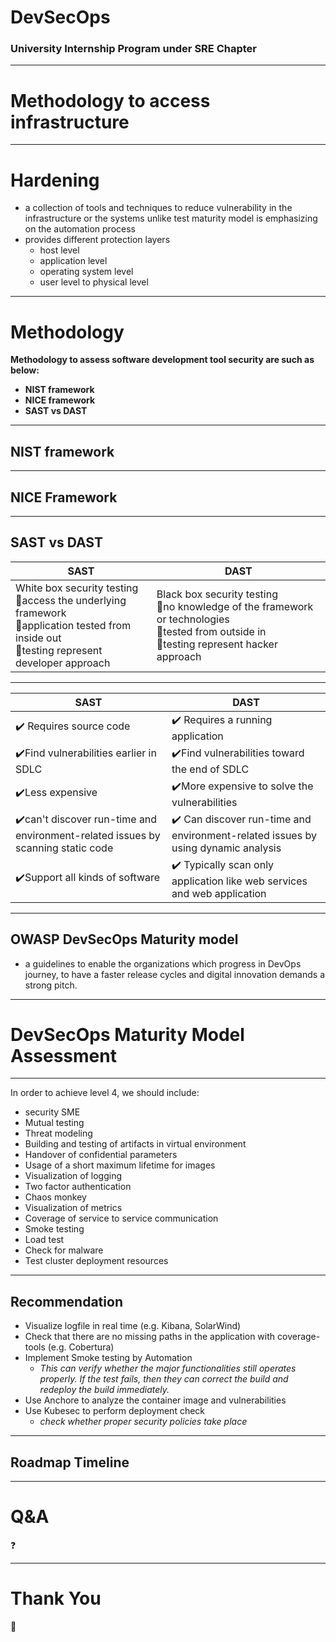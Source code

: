 

# DevSecOps
### University Internship Program under SRE Chapter

---

# Methodology to access infrastructure

---

# **Hardening**

- a collection of tools and techniques to reduce vulnerability in the infrastructure or the systems unlike test maturity model is emphasizing on the automation process
- provides different protection layers
  - host level
  - application level
  - operating system level
  - user level to physical level

---

# Methodology

**Methodology to assess software development tool security are such as below:**
- **NIST framework**
- **NICE framework**
- **SAST vs DAST**

---

## NIST framework

<NIST
  title="NIST Cybersecurity Framework"/>

---

## NICE Framework

<Orgchart src="
[Securely Provision (SP)]-[Operate & Maintain (OP)]
[Operate & Maintain (OP)]-[Oversee & Govern (OV)]
[Oversee & Govern (OV)]-[Protect & Defend (PR)]
[Protect & Defend (PR)]-[Analyze (AN)]
[Analyze (AN)]-[Collect & Operate (CO)]
[Collect & Operate (CO)]-[Investigate (IN)]"
/>

---

## SAST vs DAST

| SAST | DAST|
|-------------------|------------------|
|White box security testing <br/>:white_flower:access the underlying framework <br/>:white_flower:application tested from inside out <br/>:white_flower:testing represent developer approach| Black box security testing<br/>:white_flower:no knowledge of the framework or technologies <br/>:white_flower:tested from outside in <br/>:white_flower:testing represent hacker approach|

---

|SAST |DAST|
|-------------------|------------------------------|
|:heavy_check_mark: Requires source code|:heavy_check_mark: Requires a running application  |
|:heavy_check_mark:Find vulnerabilities earlier in SDLC |:heavy_check_mark:Find vulnerabilities toward the end of SDLC|
|:heavy_check_mark:Less expensive | :heavy_check_mark:More expensive to solve the vulnerabilities |
|:heavy_check_mark:can't discover run-time and environment-related issues by scanning static code|:heavy_check_mark: Can discover run-time and environment-related issues by using dynamic analysis|
|:heavy_check_mark:Support all kinds of software |:heavy_check_mark: Typically scan only application like web services and web application|


---

## OWASP DevSecOps Maturity model

- a guidelines to enable the organizations which progress in DevOps journey, to have a faster release cycles and digital innovation demands a strong pitch.

---

# DevSecOps Maturity Model Assessment

<MaturityChart
  org="RHB Digital"
  build="2"
  deployment="3"
  patchManagement="2"
  educationAndGuidance="1"
  cultureAndOrganization="1"
  process="3"
  monitoring="3"
  logging="1"
  infrastructureHardening="2"
  dynamicDepthForApplication="2"
  staticDepthForApplication="4"
  consolidation="4"
  applicationTests="2"
  dynamicDepthForInfrastructure="1"
  staticDepthForInfrastructure="1" />


---

In order to achieve level 4, we should include:

- security SME
- Mutual testing
- Threat modeling
- Building and testing of artifacts in virtual environment
- Handover of confidential parameters
- Usage of a short maximum lifetime for images
- Visualization of logging
- Two factor authentication
- Chaos monkey
- Visualization of metrics
- Coverage of service to service communication
- Smoke testing
- Load test
- Check for malware
- Test cluster deployment resources

---

## **Recommendation**

-  Visualize logfile in real time (e.g. Kibana, SolarWind)
- Check that there are no missing paths in the application with coverage-tools (e.g. Cobertura)
- Implement Smoke testing by Automation
  - *This can verify whether the major functionalities still operates properly.
If the test fails, then they can correct the build and redeploy the build immediately.*
- Use Anchore to analyze the container image and vulnerabilities
- Use Kubesec to perform deployment check
    - *check whether proper security policies take place*

---

## **Roadmap Timeline**

<Roadmapchart />

---

# Q&A
:question:

---

# Thank You
:bow:
